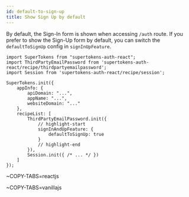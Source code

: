 ```yaml
---
id: default-to-sign-up
title: Show Sign Up by default
---
```

 

By default, the Sign-In form is shown when accessing `/auth` route.
If you prefer to show the Sign-Up form by default, you can switch the `defaultToSignUp` config in `signInUpFeature`.

<FrontendSDKTabs>
<TabItem value="reactjs">

```tsx
import SuperTokens from "supertokens-auth-react";
import ThirdPartyEmailPassword from 'supertokens-auth-react/recipe/thirdpartyemailpassword';
import Session from 'supertokens-auth-react/recipe/session';

SuperTokens.init({
    appInfo: {
        apiDomain: "...",
        appName: "...",
        websiteDomain: "..."
    },
    recipeList: [
        ThirdPartyEmailPassword.init({
            // highlight-start
            signInAndUpFeature: {
                defaultToSignUp: true
            }
            // highlight-end 
        }),
        Session.init({ /* ... */ })
    ]
});
```
</TabItem>

<TabItem value="angular">
<AngularUIImplementation>

<Answer title="Prebuilt UI">

~COPY-TABS=reactjs

</Answer>

<Answer title="Custom UI">

~COPY-TABS=vanillajs

</Answer>

</AngularUIImplementation>
</TabItem>

</FrontendSDKTabs>